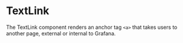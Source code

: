 
<Meta title="MDX|TextLink" component={TextLink} />

# TextLink

The TextLink component renders an anchor tag `<a>` that takes users to another page, external or internal to Grafana.

<ArgTypes of={TextLink} />
